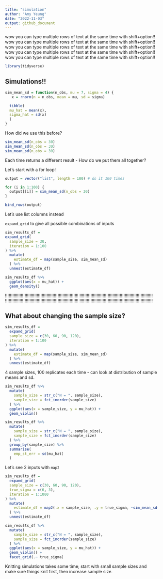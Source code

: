 ```yaml
---
title: "simulation"
author: "Amy Yeung"
date: "2022-11-03"
output: github_document
---
```



wow you can type multiple rows of text at the same time with shift+option!!
wow you can type multiple rows of text at the same time with shift+option!!
wow you can type multiple rows of text at the same time with shift+option!!
wow you can type multiple rows of text at the same time with shift+option!!
wow you can type multiple rows of text at the same time with shift+option!!


```r
library(tidyverse)
```


## Simulations!!

```r
sim_mean_sd = function(n_obs, mu = 7, sigma = 4) {
   x = rnorm(n = n_obs, mean = mu, sd = sigma)

  tibble(
  mu_hat = mean(x),
  sigma_hat = sd(x)
  )
}
```


How did we use this before?

```r
sim_mean_sd(n_obs = 30)
sim_mean_sd(n_obs = 30)
sim_mean_sd(n_obs = 30)

```


Each time returns a different result - How do we put them all together?

Let's start with a for loop!

```r
output = vector("list", length = 100) # do it 100 times

for (i in 1:100) {
  output[[i]] = sim_mean_sd(n_obs = 30)
}

bind_rows(output) 
```

Let's use list columns instead

`expand_grid` to give all possible combinations of inputs

```r
sim_results_df =
expand_grid(
  sample_size = 30,
  iteration = 1:100
) %>% 
  mutate(
    estimate_df = map(sample_size, sim_mean_sd)
  ) %>% 
  unnest(estimate_df)
```

```r
sim_results_df %>% 
  ggplot(aes(x = mu_hat)) +
  geom_density()
```


!!!!!!!!!!!!!!!!!!!!!!!!!!!!!!!!!!!!!!!!!!!!!!!!!!!!!!!!!!!!
!!!!!!!!!!!!!!!!!!!!!!!!!!!!!!!!!!!!!!!!!!!!!!!!!!!!!!!!!!!!
!!!!!!!!!!!!!!!!!!!!!!!!!!!!!!!!!!!!!!!!!!!!!!!!!!!!!!!!!!!!
!!!!!!!!!!!!!!!!!!!!!!!!!!!!!!!!!!!!!!!!!!!!!!!!!!!!!!!!!!!!

## What about changing the sample size?

```r
sim_results_df =
  expand_grid(
  sample_size = c(30, 60, 90, 120),
  iteration = 1:100
) %>% 
  mutate(
    estimate_df = map(sample_size, sim_mean_sd)
  ) %>% 
  unnest(estimate_df)
```

4 sample sizes, 100 replicates each time - can look at distribution of sample means and sd.

```r
sim_results_df %>% 
  mutate(
    sample_size = str_c("N = ", sample_size),
    sample_size = fct_inorder(sample_size)
  ) %>% 
  ggplot(aes(x = sample_size, y = mu_hat)) +
  geom_violin()
```

```r
sim_results_df %>% 
  mutate(
    sample_size = str_c("N = ", sample_size),
    sample_size = fct_inorder(sample_size)
  ) %>% 
  group_by(sample_size) %>% 
  summarise(
    emp_st_err = sd(mu_hat)
  )
```

Let's see 2 inputs with `map2`

```r
sim_results_df =
  expand_grid(
  sample_size = c(30, 60, 90, 120),
  true_sigma = c(6, 3),
  iteration = 1:1000
) %>% 
  mutate(
    estimate_df = map2(.x = sample_size, .y = true_sigma, ~sim_mean_sd(n_obs = .x, sigma = .y)) 
  ) %>% 
  unnest(estimate_df)
```


```r
sim_results_df %>% 
  mutate(
    sample_size = str_c("N = ", sample_size),
    sample_size = fct_inorder(sample_size)
  ) %>% 
  ggplot(aes(x = sample_size, y = mu_hat)) +
  geom_violin() +
  facet_grid(.~ true_sigma)
```

Knitting simulations takes some time; start with small sample sizes and make sure things knit first, then increase sample size.




